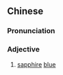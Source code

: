 {{also|宝蓝}}
==Chinese==
{{zh-forms|s=宝蓝}}

===Pronunciation===
{{zh-pron
|m=bǎolán
|c=bou2 laam4
|cat=a
}}

===Adjective===
{{zh-adj}}

# [[sapphire]] [[blue]]

{{zh-cat|Colors}}